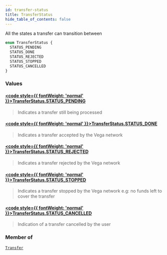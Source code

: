 ```yaml
---
id: transfer-status
title: TransferStatus
hide_table_of_contents: false
---
```








All the states a transfer can transition between

```graphql
enum TransferStatus {
  STATUS_PENDING
  STATUS_DONE
  STATUS_REJECTED
  STATUS_STOPPED
  STATUS_CANCELLED
}
```


### Values

#### [<code style={{ fontWeight: 'normal' }}>TransferStatus.<b>STATUS_PENDING</b></code>](#) 
> Indicates a transfer still being processed
> 

#### [<code style={{ fontWeight: 'normal' }}>TransferStatus.<b>STATUS_DONE</b></code>](#) 
> Indicates a transfer accepted by the Vega network
> 

#### [<code style={{ fontWeight: 'normal' }}>TransferStatus.<b>STATUS_REJECTED</b></code>](#) 
> Indicates a transfer rejected by the Vega network
> 

#### [<code style={{ fontWeight: 'normal' }}>TransferStatus.<b>STATUS_STOPPED</b></code>](#) 
> Indicates a transfer stopped by the Vega network
e.g: no funds left to cover the transfer
> 

#### [<code style={{ fontWeight: 'normal' }}>TransferStatus.<b>STATUS_CANCELLED</b></code>](#) 
> Indication of a transfer cancelled by the user
> 



### Member of

[`Transfer`](/mainnet/api/graphql/objects/transfer)  <Badge class="secondary" text="object"/>



